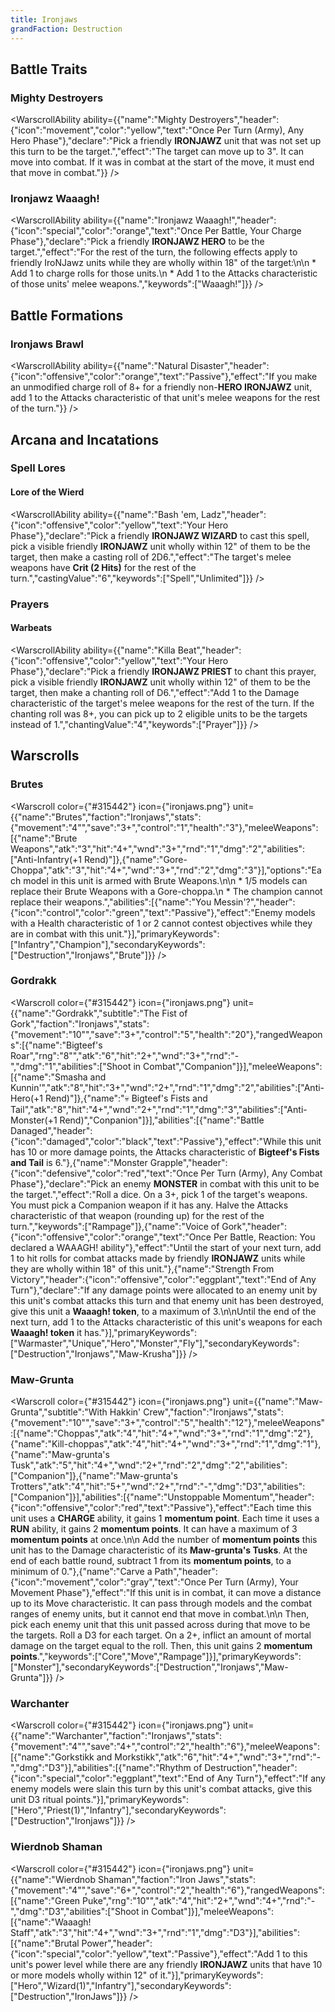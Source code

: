 ```yaml
---
title: Ironjaws
grandFaction: Destruction
---
```



## Battle Traits

### Mighty Destroyers

<WarscrollAbility ability={{"name":"Mighty Destroyers","header":{"icon":"movement","color":"yellow","text":"Once Per Turn (Army), Any Hero Phase"},"declare":"Pick a friendly **IRONJAWZ** unit that was not set up this turn to be the target.","effect":"The target can move up to 3\". It can move into combat. If it was in combat at the start of the move, it must end that move in combat."}} />

### Ironjawz Waaagh!

<WarscrollAbility ability={{"name":"Ironjawz Waaagh!","header":{"icon":"special","color":"orange","text":"Once Per Battle, Your Charge Phase"},"declare":"Pick a friendly **IRONJAWZ HERO** to be the target.","effect":"For the rest of the turn, the following effects apply to friendly IroNJawz units while they are wholly within 18\" of the target:\n\n * Add 1 to charge rolls for those units.\n * Add 1 to the Attacks characteristic of those units' melee weapons.","keywords":["Waaagh!"]}} />



## Battle Formations

### Ironjaws Brawl

<WarscrollAbility ability={{"name":"Natural Disaster","header":{"icon":"offensive","color":"orange","text":"Passive"},"effect":"If you make an unmodified charge roll of 8+ for a friendly non-**HERO IRONJAWZ** unit, add 1 to the Attacks characteristic of that unit's melee weapons for the rest of the turn."}} />



## Arcana and Incatations

### Spell Lores
#### Lore of the Wierd

<WarscrollAbility ability={{"name":"Bash 'em, Ladz","header":{"icon":"offensive","color":"yellow","text":"Your Hero Phase"},"declare":"Pick a friendly **IRONJAWZ WIZARD** to cast this spell, pick a visible friendly **IRONJAWZ** unit wholly within 12\" of them to be the target, then make a casting roll of 2D6.","effect":"The target's melee weapons have **Crit (2 Hits)** for the rest of the turn.","castingValue":"6","keywords":["Spell","Unlimited"]}} />





### Prayers

#### Warbeats

<WarscrollAbility ability={{"name":"Killa Beat","header":{"icon":"offensive","color":"yellow","text":"Your Hero Phase"},"declare":"Pick a friendly **IRONJAWZ PRIEST** to chant this prayer, pick a visible friendly **IRONJAWZ** unit wholly within 12\" of them to be the target, then make a chanting roll of D6.","effect":"Add 1 to the Damage characteristic of the target's melee weapons for the rest of the turn. If the chanting roll was 8+, you can pick up to 2 eligible units to be the targets instead of 1.","chantingValue":"4","keywords":["Prayer"]}} />





## Warscrolls

### Brutes

<Warscroll color={"#315442"} icon={"ironjaws.png"} unit={{"name":"Brutes","faction":"Ironjaws","stats":{"movement":"4\"","save":"3+","control":"1","health":"3"},"meleeWeapons":[{"name":"Brute Weapons","atk":"3","hit":"4+","wnd":"3+","rnd":"1","dmg":"2","abilities":["Anti-Infantry(+1 Rend)"]},{"name":"Gore-Choppa","atk":"3","hit":"4+","wnd":"3+","rnd":"2","dmg":"3"}],"options":"Each model in this unit is armed with Brute Weapons.\n\n * 1/5 models can replace their Brute Weapons with a Gore-choppa.\n * The champion cannot replace their weapons.","abilities":[{"name":"You Messin'?","header":{"icon":"control","color":"green","text":"Passive"},"effect":"Enemy models with a Health characteristic of 1 or 2 cannot contest objectives while they are in combat with this unit."}],"primaryKeywords":["Infantry","Champion"],"secondaryKeywords":["Destruction","Ironjaws","Brute"]}} />

### Gordrakk

<Warscroll color={"#315442"} icon={"ironjaws.png"} unit={{"name":"Gordrakk","subtitle":"The Fist of Gork","faction":"Ironjaws","stats":{"movement":"10\"","save":"3+","control":"5","health":"20"},"rangedWeapons":[{"name":"Bigteef's Roar","rng":"8\"","atk":"6","hit":"2+","wnd":"3+","rnd":"-","dmg":"1","abilities":["Shoot in Combat","Companion"]}],"meleeWeapons":[{"name":"Smasha and Kunnin'","atk":"8","hit":"3+","wnd":"2+","rnd":"1","dmg":"2","abilities":["Anti-Hero(+1 Rend)"]},{"name":"💀 Bigteef's Fists and Tail","atk":"8","hit":"4+","wnd":"2+","rnd":"1","dmg":"3","abilities":["Anti-Monster(+1 Rend)","Conpanion"]}],"abilities":[{"name":"Battle Danaged","header":{"icon":"damaged","color":"black","text":"Passive"},"effect":"While this unit has 10 or more damage points, the Attacks characteristic of **Bigteef's Fists and Tail** is 6."},{"name":"Monster Grapple","header":{"icon":"defensive","color":"red","text":"Once Per Turn (Army), Any Combat Phase"},"declare":"Pick an enemy **MONSTER** in combat with this unit to be the target.","effect":"Roll a dice. On a 3+, pick 1 of the target's weapons. You must pick a Companion weapon if it has any. Halve the Attacks characteristic of that weapon (rounding up) for the rest of the turn.","keywords":["Rampage"]},{"name":"Voice of Gork","header":{"icon":"offensive","color":"orange","text":"Once Per Battle, Reaction: You declared a WAAAGH! ability"},"effect":"Until the start of your next turn, add 1 to hit rolls for combat attacks made by friendly **IRONJAWZ** units while they are wholly within 18\" of this unit."},{"name":"Strength From Victory","header":{"icon":"offensive","color":"eggplant","text":"End of Any Turn"},"declare":"If any damage points were allocated to an enemy unit by this unit's combat attacks this turn and that enemy unit has been destroyed, give this unit a **Waaagh! token**, to a maximum of 3.\n\nUntil the end of the next turn, add 1 to the Attacks characteristic of this unit's weapons for each **Waaagh! token** it has."}],"primaryKeywords":["Warmaster","Unique","Hero","Monster","Fly"],"secondaryKeywords":["Destruction","Ironjaws","Maw-Krusha"]}} />

### Maw-Grunta

<Warscroll color={"#315442"} icon={"ironjaws.png"} unit={{"name":"Maw-Grunta","subtitle":"With Hakkin' Crew","faction":"Ironjaws","stats":{"movement":"10\"","save":"3+","control":"5","health":"12"},"meleeWeapons":[{"name":"Choppas","atk":"4","hit":"4+","wnd":"3+","rnd":"1","dmg":"2"},{"name":"Kill-choppas","atk":"4","hit":"4+","wnd":"3+","rnd":"1","dmg":"1"},{"name":"Maw-grunta's Tusk","atk":"5","hit":"4+","wnd":"2+","rnd":"2","dmg":"2","abilities":["Companion"]},{"name":"Maw-grunta's Trotters","atk":"4","hit":"5+","wnd":"2+","rnd":"-","dmg":"D3","abilities":["Companion"]}],"abilities":[{"name":"Unstoppable Momentum","header":{"icon":"offensive","color":"red","text":"Passive"},"effect":"Each time this unit uses a **CHARGE** ability, it gains 1 **momentum point**. Each time it uses a **RUN** ability, it gains 2 **momentum points**. It can have a maximum of 3 **momentum points** at once.\n\n Add the number of **momentum points** this unit has to the Damage characteristic of its **Maw-grunta's Tusks**. At the end of each battle round, subtract 1 from its **momentum points**, to a minimum of 0."},{"name":"Carve a Path","header":{"icon":"movement","color":"gray","text":"Once Per Turn (Army), Your Movement Phase"},"effect":"If this unit is in combat, it can move a distance up to its Move characteristic. It can pass through models and the combat ranges of enemy units, but it cannot end that move in combat.\n\n Then, pick each enemy unit that this unit passed across during that move to be the targets. Roll a D3 for each target. On a 2+, inflict an amount of mortal damage on the target equal to the roll. Then, this unit gains 2 **momentum points**.","keywords":["Core","Move","Rampage"]}],"primaryKeywords":["Monster"],"secondaryKeywords":["Destruction","Ironjaws","Maw-Grunta"]}} />

### Warchanter

<Warscroll color={"#315442"} icon={"ironjaws.png"} unit={{"name":"Warchanter","faction":"Ironjaws","stats":{"movement":"4\"","save":"4+","control":"2","health":"6"},"meleeWeapons":[{"name":"Gorkstikk and Morkstikk","atk":"6","hit":"4+","wnd":"3+","rnd":"-","dmg":"D3"}],"abilities":[{"name":"Rhythm of Destruction","header":{"icon":"special","color":"eggplant","text":"End of Any Turn"},"effect":"If any enemy models were slain this turn by this unit's combat attacks, give this unit D3 ritual points."}],"primaryKeywords":["Hero","Priest(1)","Infantry"],"secondaryKeywords":["Destruction","Ironjaws"]}} />

### Wierdnob Shaman

<Warscroll color={"#315442"} icon={"ironjaws.png"} unit={{"name":"Wierdnob Shaman","faction":"Iron Jaws","stats":{"movement":"4\"","save":"6+","control":"2","health":"6"},"rangedWeapons":[{"name":"Green Puke","rng":"10\"","atk":"4","hit":"2+","wnd":"4+","rnd":"-","dmg":"D3","abilities":["Shoot in Combat"]}],"meleeWeapons":[{"name":"Waaagh! Staff","atk":"3","hit":"4+","wnd":"3+","rnd":"1","dmg":"D3"}],"abilities":[{"name":"Brutal Power","header":{"icon":"special","color":"yellow","text":"Passive"},"effect":"Add 1 to this unit's power level while there are any friendly **IRONJAWZ** units that have 10 or more models wholly within 12\" of it."}],"primaryKeywords":["Hero","Wizard(1)","Infantry"],"secondaryKeywords":["Destruction","IronJaws"]}} />

